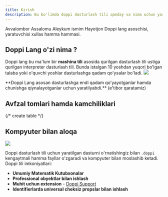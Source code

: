 ```yaml
---
title: Kirish
description: Bu bo'limda doppi dasturlash tili qanday va nima uchun yartilgani haqida gaplashamiz.
---
```


Avvalombor Assalomu Aleykum ismim Hayotjon Doppi lang asoschisi, yaratuvchisi xullas hamma hammasi. 

## Doppi Lang o'zi nima ?

Doppi lang bu ma'lum bir **mashina tili** asosida qurilgan dasturlash tili ustiga qurilgan interpreter dasturlash tili.
Bunda istalgan 10 yoshdan yuqori bo'lgan talaba yoki o'quvchi yoshlar dasturlashga qadam qo'ysalar bo'ladi.
<img src="/images/getting-started/getting-started-1.png" className="rounded-md"/>

<Note title="Eslatma"> 
    **Doppi Lang asosan dasturlashga endi qadam qo'yayotganlar hamda chunishga qiynalayotganlar uchun yaratilyabdi.** (e'tibor qaratamiz)
</Note>

## Avfzal tomlari hamda kamchiliklari
<div className="relative overflow-x-auto">
    <TableComponent />
</div>
{/* create table  */}

## Kompyuter bilan aloqa

<img src="/images/getting-started/getting-started-2.png" className="rounded-md"/>

Doppi dasturlash tili uchun yaratilgan dasturni o'rnatishingiz bilan `.doppi` kengaytmali hamma fayllar o'zgaradi va kompyuter bilan moslashib ketadi.
Doppi tili imkoniyatlari:
- **Umumiy Matematik Kutubxonalar** 
- **Professional obyektlar bilan ishlash** 
- **Muhit uchun extension** - [Doppi Support](https://marketplace.visualstudio.com/items?itemName=doppi-lang.doppi-support)
- **Identifierlarda universal cheksiz propslar bilan ishlash**
